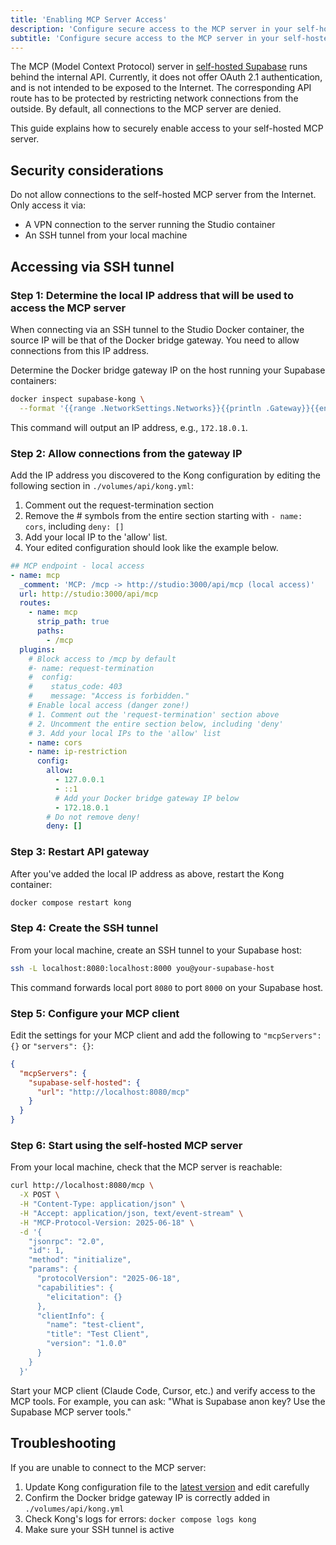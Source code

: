 ```yaml
---
title: 'Enabling MCP Server Access'
description: 'Configure secure access to the MCP server in your self-hosted Supabase instance.'
subtitle: 'Configure secure access to the MCP server in your self-hosted Supabase instance.'
---
```


The MCP (Model Context Protocol) server in [self-hosted Supabase](/docs/guides/self-hosting/docker) runs behind the internal API. Currently, it does not offer OAuth 2.1 authentication, and is not intended to be exposed to the Internet. The corresponding API route has to be protected by restricting network connections from the outside. By default, all connections to the MCP server are denied.

This guide explains how to securely enable access to your self-hosted MCP server.

## Security considerations

<Admonition type="caution">

Do not allow connections to the self-hosted MCP server from the Internet. Only access it via:

- A VPN connection to the server running the Studio container
- An SSH tunnel from your local machine

</Admonition>

## Accessing via SSH tunnel

### Step 1: Determine the local IP address that will be used to access the MCP server

When connecting via an SSH tunnel to the Studio Docker container, the source IP will be that of the Docker bridge gateway. You need to allow connections from this IP address.

Determine the Docker bridge gateway IP on the host running your Supabase containers:

```bash
docker inspect supabase-kong \
  --format '{{range .NetworkSettings.Networks}}{{println .Gateway}}{{end}}'
```

This command will output an IP address, e.g., `172.18.0.1`.

### Step 2: Allow connections from the gateway IP

Add the IP address you discovered to the Kong configuration by editing the following section in `./volumes/api/kong.yml`:

1. Comment out the request-termination section
2. Remove the # symbols from the entire section starting with `- name: cors`, including `deny: []`
3. Add your local IP to the 'allow' list.
4. Your edited configuration should look like the example below.

```yaml
## MCP endpoint - local access
- name: mcp
  _comment: 'MCP: /mcp -> http://studio:3000/api/mcp (local access)'
  url: http://studio:3000/api/mcp
  routes:
    - name: mcp
      strip_path: true
      paths:
        - /mcp
  plugins:
    # Block access to /mcp by default
    #- name: request-termination
    #  config:
    #    status_code: 403
    #    message: "Access is forbidden."
    # Enable local access (danger zone!)
    # 1. Comment out the 'request-termination' section above
    # 2. Uncomment the entire section below, including 'deny'
    # 3. Add your local IPs to the 'allow' list
    - name: cors
    - name: ip-restriction
      config:
        allow:
          - 127.0.0.1
          - ::1
          # Add your Docker bridge gateway IP below
          - 172.18.0.1
        # Do not remove deny!
        deny: []
```

### Step 3: Restart API gateway

After you've added the local IP address as above, restart the Kong container:

```bash
docker compose restart kong
```

### Step 4: Create the SSH tunnel

From your local machine, create an SSH tunnel to your Supabase host:

```bash
ssh -L localhost:8080:localhost:8000 you@your-supabase-host
```

This command forwards local port `8080` to port `8000` on your Supabase host.

### Step 5: Configure your MCP client

Edit the settings for your MCP client and add the following to `"mcpServers": {}` or `"servers": {}`:

```json
{
  "mcpServers": {
    "supabase-self-hosted": {
      "url": "http://localhost:8080/mcp"
    }
  }
}
```

### Step 6: Start using the self-hosted MCP server

From your local machine, check that the MCP server is reachable:

```bash
curl http://localhost:8080/mcp \
  -X POST \
  -H "Content-Type: application/json" \
  -H "Accept: application/json, text/event-stream" \
  -H "MCP-Protocol-Version: 2025-06-18" \
  -d '{
    "jsonrpc": "2.0",
    "id": 1,
    "method": "initialize",
    "params": {
      "protocolVersion": "2025-06-18",
      "capabilities": {
        "elicitation": {}
      },
      "clientInfo": {
        "name": "test-client",
        "title": "Test Client",
        "version": "1.0.0"
      }
    }
  }'
```

Start your MCP client (Claude Code, Cursor, etc.) and verify access to the MCP tools. For example, you can ask: "What is Supabase anon key? Use the Supabase MCP server tools."

## Troubleshooting

If you are unable to connect to the MCP server:

1. Update Kong configuration file to the [latest version](https://github.com/supabase/supabase/blob/master/docker/volumes/api/kong.yml) and edit carefully
2. Confirm the Docker bridge gateway IP is correctly added in `./volumes/api/kong.yml`
3. Check Kong's logs for errors: `docker compose logs kong`
4. Make sure your SSH tunnel is active
